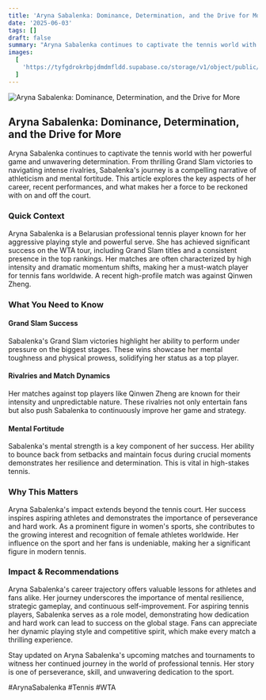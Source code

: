 ```yaml
---
title: 'Aryna Sabalenka: Dominance, Determination, and the Drive for More'
date: '2025-06-03'
tags: []
draft: false
summary: "Aryna Sabalenka continues to captivate the tennis world with her powerful game and unwavering determination. From thrilling Grand Slam victories to navigating intense rivalries, Sabalenka's journey is a compelling narrative of athleticism and mental fortitude. This article explores the key aspects of her career, recent performances, and what makes her a force to be reckoned with on and off the court."
images:
  [
    'https://tyfgdrokrbpjdmdmfldd.supabase.co/storage/v1/object/public/image/2025-06-03-12-04-34-347+02-00.jpg',
  ]
---
```

![Aryna Sabalenka: Dominance, Determination, and the Drive for More](https://tyfgdrokrbpjdmdmfldd.supabase.co/storage/v1/object/public/image/2025-06-03-12-04-34-347+02-00.jpg)

## Aryna Sabalenka: Dominance, Determination, and the Drive for More

Aryna Sabalenka continues to captivate the tennis world with her powerful game and unwavering determination. From thrilling Grand Slam victories to navigating intense rivalries, Sabalenka's journey is a compelling narrative of athleticism and mental fortitude. This article explores the key aspects of her career, recent performances, and what makes her a force to be reckoned with on and off the court.

### Quick Context

Aryna Sabalenka is a Belarusian professional tennis player known for her aggressive playing style and powerful serve. She has achieved significant success on the WTA tour, including Grand Slam titles and a consistent presence in the top rankings. Her matches are often characterized by high intensity and dramatic momentum shifts, making her a must-watch player for tennis fans worldwide. A recent high-profile match was against Qinwen Zheng.

### What You Need to Know

#### Grand Slam Success

Sabalenka's Grand Slam victories highlight her ability to perform under pressure on the biggest stages. These wins showcase her mental toughness and physical prowess, solidifying her status as a top player.

#### Rivalries and Match Dynamics

Her matches against top players like Qinwen Zheng are known for their intensity and unpredictable nature. These rivalries not only entertain fans but also push Sabalenka to continuously improve her game and strategy.

#### Mental Fortitude

Sabalenka's mental strength is a key component of her success. Her ability to bounce back from setbacks and maintain focus during crucial moments demonstrates her resilience and determination. This is vital in high-stakes tennis.

### Why This Matters

Aryna Sabalenka's impact extends beyond the tennis court. Her success inspires aspiring athletes and demonstrates the importance of perseverance and hard work. As a prominent figure in women's sports, she contributes to the growing interest and recognition of female athletes worldwide. Her influence on the sport and her fans is undeniable, making her a significant figure in modern tennis.

### Impact & Recommendations

Aryna Sabalenka's career trajectory offers valuable lessons for athletes and fans alike. Her journey underscores the importance of mental resilience, strategic gameplay, and continuous self-improvement. For aspiring tennis players, Sabalenka serves as a role model, demonstrating how dedication and hard work can lead to success on the global stage. Fans can appreciate her dynamic playing style and competitive spirit, which make every match a thrilling experience.

Stay updated on Aryna Sabalenka's upcoming matches and tournaments to witness her continued journey in the world of professional tennis. Her story is one of perseverance, skill, and unwavering dedication to the sport.

#ArynaSabalenka #Tennis #WTA
